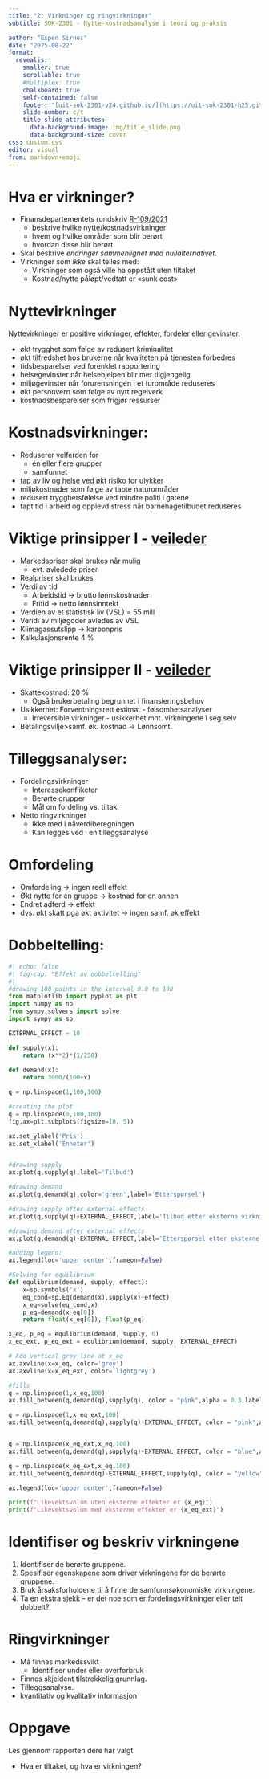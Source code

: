 ```yaml
---
title: "2: Virkninger og ringvirkninger"
subtitle: SOK-2301 - Nytte-kostnadsanalyse i teori og praksis

author: "Espen Sirnes"
date: "2025-08-22"
format: 
  revealjs: 
    smaller: true
    scrollable: true
    #multiplex: true
    chalkboard: true
    self-contained: false
    footer: "[uit-sok-2301-v24.github.io/](https://uit-sok-2301-h25.github.io/)"
    slide-number: c/t
    title-slide-attributes:
      data-background-image: img/title_slide.png
      data-background-size: cover
css: custom.css
editor: visual
from: markdown+emoji
---
```


# Hva er virkninger?


* Finansdepartementets rundskriv [R-109/2021]( https://www.regjeringen.no/no/tema/okonomi-og-budsjett/statlig-okonomistyring/samfunnsokonomiske-analyser/id438830/)
	* beskrive hvilke nytte/kostnadsvirkninger 
	* hvem og hvilke områder som blir berørt
	* hvordan disse blir berørt.
* Skal beskrive *endringer sammenlignet med nullalternativet*. 
* Virkninger som *ikke* skal telles med:
	* Virkninger som også ville ha oppstått uten tiltaket
	* Kostnad/nytte påløpt/vedtatt er «sunk cost»


# Nyttevirkninger

Nyttevirkninger er positive virkninger, effekter, fordeler eller gevinster.

* økt trygghet som følge av redusert kriminalitet
* økt tilfredshet hos brukerne når kvaliteten på tjenesten forbedres
* tidsbesparelser ved forenklet rapportering
* helsegevinster når helsehjelpen blir mer tilgjengelig
* miljøgevinster når forurensningen i et turområde reduseres
* økt personvern som følge av nytt regelverk
* kostnadsbesparelser som frigjør ressurser



# Kostnadsvirkninger:

* Reduserer velferden for 
	* én eller flere grupper 
	* samfunnet 

* tap av liv og helse ved økt risiko for ulykker
* miljøkostnader som følge av tapte naturområder
* redusert trygghetsfølelse ved mindre politi i gatene
* tapt tid i arbeid og opplevd stress når barnehagetilbudet reduseres

# Viktige prinsipper I - [veileder]( https://www.regjeringen.no/no/tema/okonomi-og-budsjett/statlig-okonomistyring/samfunnsokonomiske-analyser/id438830/)

* Markedspriser skal brukes når mulig
  * evt. avledede priser
* Realpriser skal brukes
* Verdi av tid
  * Arbeidstid → brutto lønnskostnader
  * Fritid → netto lønnsinntekt
* Verdien av et statistisk liv (VSL) = 55 mill
* Veridi av miljøgoder avledes av VSL
* Klimagassutslipp → karbonpris
* Kalkulasjonsrente 4 %

# Viktige prinsipper II - [veileder]( https://www.regjeringen.no/no/tema/okonomi-og-budsjett/statlig-okonomistyring/samfunnsokonomiske-analyser/id438830/)

* Skattekostnad: 20 %
  * Også brukerbetaling begrunnet i finansieringsbehov
* Usikkerhet: Forventningsrett estimat - følsomhetsanalyser
  * Irreversible virkninger - usikkerhet mht. virkningene i seg selv
* Betalingsvilje>samf. øk. kostnad → Lønnsomt.

# Tilleggsanalyser:

* Fordelingsvirkninger
  * Interessekonfliketer
  * Berørte grupper
  * Mål om fordeling vs. tiltak
* Netto ringvirkninger
  * Ikke med i nåverdiberegningen
  * Kan legges ved i en tilleggsanalyse

# Omfordeling

* Omfordeling → ingen reell effekt 
* Økt nytte for én gruppe → kostnad for en annen
* Endret adferd → effekt
* dvs. økt skatt pga økt aktivitet → ingen samf. øk effekt



# Dobbeltelling:


```python
#| echo: false
#| fig-cap: "Effekt av dobbeltelling"
#| 
#drawing 100 points in the interval 0.0 to 100
from matplotlib import pyplot as plt
import numpy as np
from sympy.solvers import solve
import sympy as sp

EXTERNAL_EFFECT = 10

def supply(x):
    return (x**2)*(1/250)
    
def demand(x):
    return 3000/(100+x)

q = np.linspace(1,100,100)

#creating the plot
q = np.linspace(0,100,100)
fig,ax=plt.subplots(figsize=(8, 5))

ax.set_ylabel('Pris')
ax.set_xlabel('Enheter')


#drawing supply
ax.plot(q,supply(q),label='Tilbud')

#drawing demand
ax.plot(q,demand(q),color='green',label='Etterspørsel')

#drawing supply after external effects
ax.plot(q,supply(q)+EXTERNAL_EFFECT,label='Tilbud etter eksterne virkninger', color='lightgrey')

#drawing demand after external effects
ax.plot(q,demand(q)-EXTERNAL_EFFECT,label='Etterspørsel etter eksterne virkninger', color='lightgrey')

#adding legend:
ax.legend(loc='upper center',frameon=False)

#Solving for equilibrium
def equlibrium(demand, supply, effect):
    x=sp.symbols('x')
    eq_cond=sp.Eq(demand(x),supply(x)+effect)
    x_eq=solve(eq_cond,x)
    p_eq=demand(x_eq[0])
    return float(x_eq[0]), float(p_eq)

x_eq, p_eq = equlibrium(demand, supply, 0)
x_eq_ext, p_eq_ext = equlibrium(demand, supply, EXTERNAL_EFFECT)

# Add vertical grey line at x_eq
ax.axvline(x=x_eq, color='grey')
ax.axvline(x=x_eq_ext, color='lightgrey')

#fills 
q = np.linspace(1,x_eq,100)
ax.fill_between(q,demand(q),supply(q), color = "pink",alpha = 0.3,label='Konsumentoverskudd uten eksterne effekter')

q = np.linspace(1,x_eq_ext,100)
ax.fill_between(q,demand(q),supply(q)+EXTERNAL_EFFECT, color = "pink",alpha = 0.3,label='Konsumentoverskudd med eksterne effekter')


q = np.linspace(x_eq_ext,x_eq,100)
ax.fill_between(q,demand(q),supply(q)+EXTERNAL_EFFECT, color = "blue",alpha = 0.2,label='Gevinst på redusert tilbud')

q = np.linspace(x_eq_ext,x_eq,100)
ax.fill_between(q,demand(q)-EXTERNAL_EFFECT,supply(q), color = "yellow",alpha = 0.2,label='gevinst på redusert etterspørsel')

ax.legend(loc='upper center',frameon=False)

print(f"Likevektsvolum uten eksterne effekter er {x_eq}")
print(f"Likevektsvolum med eksterne effekter er {x_eq_ext}")

```



# Identifiser og beskriv virkningene


1. Identifiser de berørte gruppene. 
2. Spesifiser egenskapene som driver virkningene for de berørte gruppene.
3. Bruk årsaksforholdene til å finne de samfunnsøkonomiske virkningene.
4. Ta en ekstra sjekk – er det noe som er fordelingsvirkninger eller telt dobbelt?


# Ringvirkninger



* Må finnes markedssvikt
  * Identifiser under eller overforbruk
* Finnes skjeldent tilstrekkelig grunnlag.
* Tilleggsanalyse. 
* kvantitativ og kvalitativ informasjon



# Oppgave

Les gjennom rapporten dere har valgt

* Hva er tiltaket, og hva er virkningen?